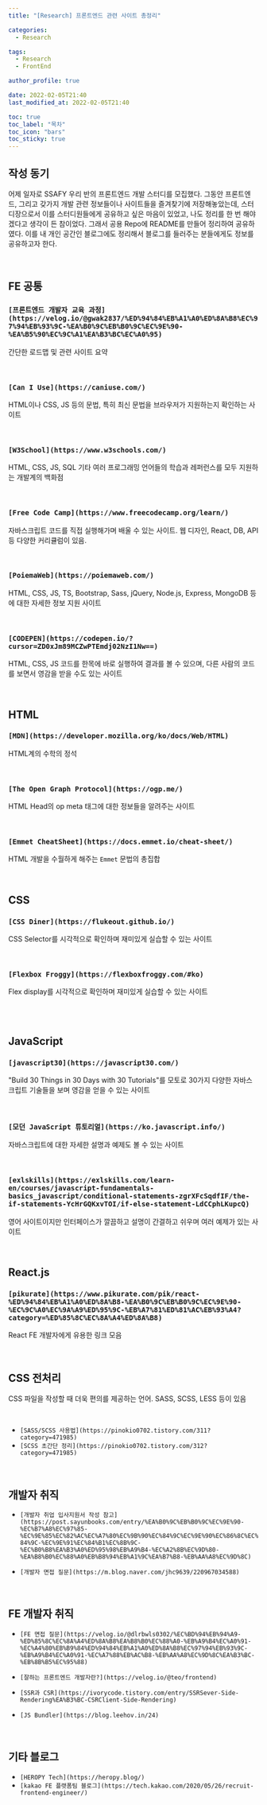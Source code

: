 ```yaml
---
title: "[Research] 프론트엔드 관련 사이트 총정리"

categories:
  - Research

tags:
  - Research
  - FrontEnd

author_profile: true

date: 2022-02-05T21:40
last_modified_at: 2022-02-05T21:40

toc: true
toc_label: "목차"
toc_icon: "bars"
toc_sticky: true
---
```


## 작성 동기

어제 일자로 SSAFY 우리 반의 프론트엔드 개발 스터디를 모집했다. 그동안 프론트엔드, 그리고 갖가지 개발 관련 정보들이나 사이트들을 즐겨찾기에 저장해놓았는데, 스터디장으로서 이를 스터디원들에게 공유하고 싶은 마음이 있었고, 나도 정리를 한 번 해야겠다고 생각이 든 참이었다. 그래서 공용 Repo에 README를 만들어 정리하여 공유하였다. 이를 내 개인 공간인 블로그에도 정리해서 블로그를 들러주는 분들에게도 정보를 공유하고자 한다.

<br />

## FE 공통

### `[프론트엔드 개발자 교육 과정](https://velog.io/@gwak2837/%ED%94%84%EB%A1%A0%ED%8A%B8%EC%97%94%EB%93%9C-%EA%B0%9C%EB%B0%9C%EC%9E%90-%EA%B5%90%EC%9C%A1%EA%B3%BC%EC%A0%95)`

간단한 로드맵 및 관련 사이트 요약

<br />

### `[Can I Use](https://caniuse.com/)`

HTML이나 CSS, JS 등의 문법, 특히 최신 문법을 브라우저가 지원하는지 확인하는 사이트

<br />

### `[W3School](https://www.w3schools.com/)`

HTML, CSS, JS, SQL 기타 여러 프로그래밍 언어들의 학습과 레퍼런스를 모두 지원하는 개발계의 백화점

<br />

### `[Free Code Camp](https://www.freecodecamp.org/learn/)`

자바스크립트 코드를 직접 실행해가며 배울 수 있는 사이트. 웹 디자인, React, DB, API 등 다양한 커리큘럼이 있음.

<br />

### `[PoiemaWeb](https://poiemaweb.com/)`

HTML, CSS, JS, TS, Bootstrap, Sass, jQuery, Node.js, Express, MongoDB 등에 대한 자세한 정보 지원 사이트

<br />

### `[CODEPEN](https://codepen.io/?cursor=ZD0xJm89MCZwPTEmdj02NzI1Nw==)`

HTML, CSS, JS 코드를 한목에 바로 실행하여 결과를 볼 수 있으며, 다른 사람의 코드를 보면서 영감을 받을 수도 있는 사이트

<br />

## HTML

### `[MDN](https://developer.mozilla.org/ko/docs/Web/HTML)`

HTML계의 수학의 정석

<br />

### `[The Open Graph Protocol](https://ogp.me/)`

HTML Head의 op meta 태그에 대한 정보들을 알려주는 사이트

<br />

### `[Emmet CheatSheet](https://docs.emmet.io/cheat-sheet/)`

HTML 개발을 수월하게 해주는 `Emmet` 문법의 총집합

<br />

## CSS

### `[CSS Diner](https://flukeout.github.io/)`

CSS Selector를 시각적으로 확인하며 재미있게 실습할 수 있는 사이트

<br />

### `[Flexbox Froggy](https://flexboxfroggy.com/#ko)`

Flex display를 시각적으로 확인하며 재미있게 실습할 수 있는 사이트

<br />

<br />

## JavaScript

### `[javascript30](https://javascript30.com/)`

"Build 30 Things in 30 Days with 30 Tutorials"를 모토로 30가지 다양한 자바스크립트 기술들을 보며 영감을 얻을 수 있는 사이트

<br />

### `[모던 JavaScript 튜토리얼](https://ko.javascript.info/)`

자바스크립트에 대한 자세한 설명과 예제도 볼 수 있는 사이트

<br />

### `[exlskills](https://exlskills.com/learn-en/courses/javascript-fundamentals-basics_javascript/conditional-statements-zgrXFcSqdfIF/the-if-statements-YcHrGQKxvTOI/if-else-statement-LdCCphLKupcQ)`

영어 사이트이지만 인터페이스가 깔끔하고 설명이 간결하고 쉬우며 여러 예제가 있는 사이트

<br />

## React.js

### `[pikurate](https://www.pikurate.com/pik/react-%ED%94%84%EB%A1%A0%ED%8A%B8-%EA%B0%9C%EB%B0%9C%EC%9E%90-%EC%9C%A0%EC%9A%A9%ED%95%9C-%EB%A7%81%ED%81%AC%EB%93%A4?category=%ED%85%8C%EC%8A%A4%ED%8A%B8)`

React FE 개발자에게 유용한 링크 모음

<br />

## CSS 전처리

CSS 파일을 작성할 때 더욱 편의를 제공하는 언어. SASS, SCSS, LESS 등이 있음

<br />

- `[SASS/SCSS 사용법](https://pinokio0702.tistory.com/311?category=471985)`
- `[SCSS 초간단 정리](https://pinokio0702.tistory.com/312?category=471985)`

<br />

## 개발자 취직

- `[개발자 취업 입사지원서 작성 참고](https://post.sayunbooks.com/entry/%EA%B0%9C%EB%B0%9C%EC%9E%90-%EC%B7%A8%EC%97%85-%EC%9E%85%EC%82%AC%EC%A7%80%EC%9B%90%EC%84%9C%EC%9E%90%EC%86%8C%EC%84%9C-%EC%9E%91%EC%84%B1%EC%8B%9C-%EC%B0%B8%EA%B3%A0%ED%95%98%EB%A9%B4-%EC%A2%8B%EC%9D%80-%EA%B8%B0%EC%88%A0%EB%B8%94%EB%A1%9C%EA%B7%B8-%EB%AA%A8%EC%9D%8C)`

- `[개발자 면접 질문](https://m.blog.naver.com/jhc9639/220967034588)`

<br />

## FE 개발자 취직

- `[FE 면접 질문](https://velog.io/@dlrbwls0302/%EC%BD%94%EB%94%A9-%ED%85%8C%EC%8A%A4%ED%8A%B8%EA%B8%B0%EC%88%A0-%EB%A9%B4%EC%A0%91-%EC%A4%80%EB%B9%84%ED%94%84%EB%A1%A0%ED%8A%B8%EC%97%94%EB%93%9C-%EB%A9%B4%EC%A0%91-%EC%A7%88%EB%AC%B8-%EB%AA%A8%EC%9D%8C%EA%B3%BC-%EB%8B%B5%EC%95%88)`

- `[잘하는 프론트엔드 개발자란?](https://velog.io/@teo/frontend)`

- `[SSR과 CSR](https://ivorycode.tistory.com/entry/SSRSever-Side-Rendering%EA%B3%BC-CSRClient-Side-Rendering)`

- `[JS Bundler](https://blog.leehov.in/24)`

<br />

## 기타 블로그

- `[HEROPY Tech](https://heropy.blog/)`
- `[kakao FE 플랫폼팀 블로그](https://tech.kakao.com/2020/05/26/recruit-frontend-engineer/)`
